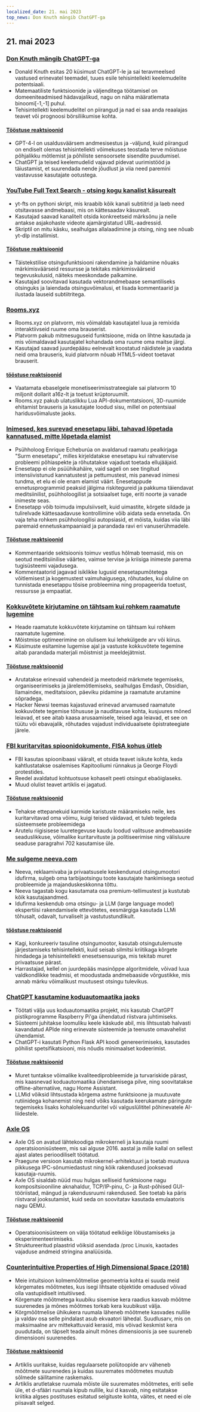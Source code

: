 ```yaml
---
localized_date: 21. mai 2023
top_news: Don Knuth mängib ChatGPT-ga
---
```




<CallToAction />

<Steps>

## 21. mai 2023

### [Don Knuth mängib ChatGPT-ga](https://cs.stanford.edu/~knuth/chatGPT20.txt)

- Donald Knuth esitas 20 küsimust ChatGPT-le ja sai teravmeelsed vastused erinevatel teemadel, tuues esile tehisintellekti keelemudelite potentsiaali.
- Matemaatiliste funktsioonide ja väljenditega töötamisel on domeeniteadmised hädavajalikud, nagu on näha määratlemata binoomi[-1,-1] puhul.
- Tehisintellekti keelemudelitel on piirangud ja nad ei saa anda reaalajas teavet või prognoosi börsiliikumise kohta.

#### [Tööstuse reaktsioonid](http://news.ycombinator.com/item?id=36012360)

- GPT-4-l on usaldusväärsem andmesisestus ja -väljund, kuid piirangud on endiselt olemas tehisintellekti võimekuses teostada terve mõistuse põhjalikku mõtlemist ja põhiliste sensoorsete sisendite puudumisel.
- ChatGPT ja teised keelemudelid vajavad pidevat uurimistööd ja täiustamist, et suurendada nende jõudlust ja viia need paremini vastavusse kasutajate ootustega.

### [YouTube Full Text Search - otsing kogu kanalist käsurealt](https://github.com/NotJoeMartinez/yt-fts)

- yt-fts on pythoni skript, mis kraabib kõik kanali subtiitrid ja laeb need otsitavasse andmebaasi, mis on kättesaadav käsurealt.
- Kasutajad saavad kanalitelt otsida konkreetseid märksõnu ja neile antakse asjakohaste videote ajamärgistatud URL-aadressid.
- Skriptil on mitu käsku, sealhulgas allalaadimine ja otsing, ning see nõuab yt-dlp installimist.

#### [Tööstuse reaktsioonid](http://news.ycombinator.com/item?id=36009774)

- Täistekstilise otsingufunktsiooni rakendamine ja haldamine nõuaks märkimisväärseid ressursse ja tekitaks märkimisväärseid tegevuskulusid, näiteks meeskondade palkamine.
- Kasutajad soovitavad kasutada vektorandmebaase semantiliseks otsinguks ja laiendada otsinguvõimalusi, et lisada kommentaarid ja ilustada lauseid subtiitritega.

### [Rooms.xyz](https://rooms.xyz/)

- Rooms.xyz on platvorm, mis võimaldab kasutajatel luua ja remixida interaktiivseid ruume oma brauserist.
- Platvorm pakub mitmesuguseid funktsioone, mida on lihtne kasutada ja mis võimaldavad kasutajatel kohandada oma ruume oma maitse järgi.
- Kasutajad saavad juurdepääsu eelnevalt koostatud näidistele ja vaadata neid oma brauseris, kuid platvorm nõuab HTML5-videot toetavat brauserit.

#### [tööstuse reaktsioonid](http://news.ycombinator.com/item?id=36009430)

- Vaatamata ebaselgele monetiseerimisstrateegiale sai platvorm 10 miljonit dollarit a16z-lt ja toetust krüptoruumilt.
- Rooms.xyz pakub ulatuslikku Lua API-dokumentatsiooni, 3D-ruumide ehitamist brauseris ja kasutajate loodud sisu, millel on potentsiaal haridusvõimaluste jaoks.

### [Inimesed, kes surevad enesetapu läbi, tahavad lõpetada kannatused, mitte lõpetada elamist](https://english.elpais.com/science-tech/2023-05-20/psychologist-enrique-echeburua-people-who-die-by-suicide-want-to-stop-suffering-not-to-stop-living.html)

- Psühholoog Enrique Echeburúa on avaldanud raamatu pealkirjaga "Surm enesetapu", milles kirjeldatakse enesetapu kui rahvatervise probleemi põhiaspekte ja rõhutatakse vajadust toetada ellujääjaid.
- Enesetapp ei ole psüühikahäire, vaid sageli on see tingitud intensiivistunud kannatustest ja pettumustest, mis panevad inimesi tundma, et elu ei ole enam elamist väärt. Enesetappude ennetusprogrammid peaksid jälgima riskitegureid ja pakkuma täiendavat meditsiinilist, psühholoogilist ja sotsiaalset tuge, eriti noorte ja vanade inimeste seas.
- Enesetapp võib toimuda impulsiivselt, kuid uimastite, kõrgete sildade ja tulirelvade kättesaadavuse kontrollimine võib aidata seda ennetada. On vaja teha rohkem psühholoogilisi autopsiasid, et mõista, kuidas viia läbi paremaid ennetuskampaaniaid ja parandada ravi eri vanuserühmadele.

#### [Tööstuse reaktsioonid](http://news.ycombinator.com/item?id=36010975)

- Kommentaaride sektsioonis toimuv vestlus hõlmab teemasid, mis on seotud meditsiinilise väärteo, vaimse tervise ja kriisiga inimeste parema tugisüsteemi vajadusega.
- Kommentaatorid jagavad isiklikke lugusid enesetapumõtetega võitlemisest ja kogemustest vaimuhaigusega, rõhutades, kui oluline on tunnistada enesetappu tõsise probleemina ning propageerida toetust, ressursse ja empaatiat.

### [Kokkuvõtete kirjutamine on tähtsam kui rohkem raamatute lugemine](https://www.andreasfragner.com/writing/writing-summaries)

- Heade raamatute kokkuvõtete kirjutamine on tähtsam kui rohkem raamatute lugemine.
- Mõistmise optimeerimine on olulisem kui lehekülgede arv või kiirus.
- Küsimuste esitamine lugemise ajal ja vastuste kokkuvõtete tegemine aitab parandada materjali mõistmist ja meeldejätmist.

#### [Tööstuse reaktsioonid](http://news.ycombinator.com/item?id=36011599)

- Arutatakse erinevaid vahendeid ja meetodeid märkmete tegemiseks, organiseerimiseks ja järelemõtlemiseks, sealhulgas Emdash, Obsidian, llamaindex, meditatsioon, päeviku pidamine ja raamatute arutamine sõpradega.
- Hacker Newsi teemas kajastuvad erinevad arvamused raamatute kokkuvõtete tegemise tõhususe ja nauditavuse kohta, kusjuures mõned leiavad, et see aitab kaasa arusaamisele, teised aga leiavad, et see on tüütu või ebavajalik, rõhutades vajadust individuaalsete õpistrateegiate järele.

### [FBI kuritarvitas spioonidokumente, FISA kohus ütleb](https://www.wsj.com/articles/fbi-improperly-searched-spy-database-for-information-on-americans-court-says-2f12bcd)

- FBI kasutas spioonibaasi vääralt, et otsida teavet isikute kohta, keda kahtlustatakse osalemises Kapitooliumi rünnakus ja George Floydi protestides.
- Reedel avaldatud kohtuotsuse kohaselt peeti otsingut ebaõiglaseks.
- Muud olulist teavet artiklis ei jagatud.

#### [Tööstuse reaktsioonid](http://news.ycombinator.com/item?id=36011550)

- Tehakse ettepanekuid karmide karistuste määramiseks neile, kes kuritarvitavad oma võimu, kuigi teised väidavad, et tuleb tegeleda süsteemsete probleemidega
- Arutelu riigisisese luuretegevuse kaudu loodud valitsuse andmebaaside seaduslikkuse, võimalike kuritarvituste ja politiseerimise ning välisluure seaduse paragrahvi 702 kasutamise üle.

### [Me sulgeme neeva.com](https://neeva.com/blog/may-announcement)

- Neeva, reklaamivaba ja privaatsusele keskendunud otsingumootori idufirma, sulgeb oma tarbijaotsingu toote kasutajate hankimisega seotud probleemide ja majanduskeskkonna tõttu.
- Neeva tagastab kogu kasutamata osa premium-tellimustest ja kustutab kõik kasutajaandmed.
- Idufirma keskendub oma otsingu- ja LLM (large language model) ekspertiisi rakendamisele ettevõtetes, eesmärgiga kasutada LLMi tõhusalt, odavalt, turvaliselt ja vastutustundlikult.

#### [tööstuse reaktsioonid](http://news.ycombinator.com/item?id=36013783)

- Kagi, konkureeriv tasuline otsingumootor, kasutab otsingutulemuste järjestamiseks tehisintellekti, kuid seisab silmitsi kriitikaga kõrgete hindadega ja tehisintellekti enesetsensuuriga, mis tekitab muret privaatsuse pärast.
- Harrastajad, kellel on juurdepääs masinõppe algoritmidele, võivad luua valdkondlikke teadmisi, et moodustada andmebaaside võrgustikke, mis annab märku võimalikust muutusest otsingu tulevikus.

### [ChatGPT kasutamine koduautomaatika jaoks](https://www.atomic14.com/2023/05/14/is-this-the-future-of-home-automation.html)

- Töötati välja uus koduautomaatika projekt, mis kasutab ChatGPT pistikprogramme Raspberry Pi'ga ühendatud riistvara juhtimiseks.
- Süsteemi juhitakse loomuliku keele käskude abil, mis lihtsustab halvasti kavandatud APIde ning erinevate süsteemide ja teenuste omavahelist ühendamist.
- ChatGPT-i kasutati Python Flask API koodi genereerimiseks, kasutades põhilist spetsifikatsiooni, mis nõudis minimaalset kodeerimist.

#### [Tööstuse reaktsioonid](http://news.ycombinator.com/item?id=36013571)

- Muret tuntakse võimalike kvaliteediprobleemide ja turvariskide pärast, mis kaasnevad koduautomaatika ühendamisega pilve, ning soovitatakse offline-alternatiive, nagu Home Assistant.
- LLMid võiksid lihtsustada kõrgema astme funktsioone ja muutuvate rutiinidega kohanemist ning neid võiks kasutada keerukamate päringute tegemiseks lisaks kohalolekuanduritel või valguslülititel põhinevatele AI-liidestele.

### [Axle OS](https://axleos.com/)

- Axle OS on avatud lähtekoodiga mikrokerneli ja kasutaja ruumi operatsioonisüsteem, mis sai alguse 2016. aastal ja mille kallal on sellest ajast alates perioodiliselt töötatud.
- Praegune versioon kasutab mikrokernel-arhitektuuri ja toetab muutuva pikkusega IPC-sõnumiedastust ning kõik rakendused jooksevad kasutaja-ruumis.
- Axle OS sisaldab nüüd muu hulgas selliseid funktsioone nagu kompositsiooniline aknahaldur, TCP/IP-pinu, C- ja Rust-põhised GUI-tööriistad, mängud ja rakendusruumi rakendused. See toetab ka päris riistvaral jooksutamist, kuid seda on soovitatav kasutada emulaatoris nagu QEMU.

#### [Tööstuse reaktsioonid](http://news.ycombinator.com/item?id=36008526)

- Operatsioonisüsteem on välja töötatud eelkõige lõbustamiseks ja eksperimenteerimiseks.
- Struktureeritud plaastrid võiksid asendada /proc Linuxis, kaotades vajaduse andmeid stringina analüüsida.

### [Counterintuitive Properties of High Dimensional Space (2018)](https://marckhoury.github.io/blog/counterintuitive-properties-of-high-dimensional-space/)

- Meie intuitsioon kolmemõõtmelise geomeetria kohta ei suuda meid kõrgemates mõõtmetes, kus isegi lihtsate objektide omadused võivad olla vastupidiselt intuitiivsed.
- Kõrgemate mõõtmetega kuubiku sisemise kera raadius kasvab mõõtme suurenedes ja mõnes mõõtmes torkab kera kuubikust välja.
- Kõrgmõõtmelise ühikukera ruumala läheneb mõõtmete kasvades nullile ja valdav osa selle pindalast asub ekvaatori lähedal. Suudlusarv, mis on maksimaalne arv mittekattuvaid kerasid, mis võivad keskmist kera puudutada, on täpselt teada ainult mõnes dimensioonis ja see suureneb dimensiooni suurenedes.

#### [Tööstuse reaktsioonid](http://news.ycombinator.com/item?id=36009667)

- Artiklis uuritakse, kuidas regulaarsete polütoopide arv väheneb mõõtmete suurenedes ja kuidas suuremates mõõtmetes muutub sõlmede säilitamine raskemaks.
- Artiklis arutletakse ruumala mõiste üle suuremates mõõtmetes, eriti selle üle, et d-sfääri ruumala kipub nullile, kui d kasvab, ning esitatakse kriitika algses postituses esitatud selgituste kohta, väites, et need ei ole piisavalt selged.

</Steps>
